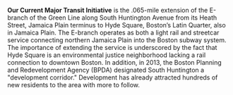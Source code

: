 **Our Current Major Transit Initiative** is the .065-mile extension of the E-branch of the Green Line along South Huntington Avenue from its Heath Street,
Jamaica Plain terminus  to Hyde Square, Boston’s Latin Quarter, also in Jamaica Plain. The E-branch operates as both a light rail and streetcar service
connecting northern Jamaica Plain into the Boston subway system. The importance of extending the service is underscored by the fact that Hyde Square is
an environmental justice neighborhood lacking a rail connection to downtown Boston. In addition, in 2013, the Boston Planning and Redevelopment Agency (BPDA)
designated South Huntington a "development corridor." Development has already attracted hundreds of new residents to the area with more to follow.
